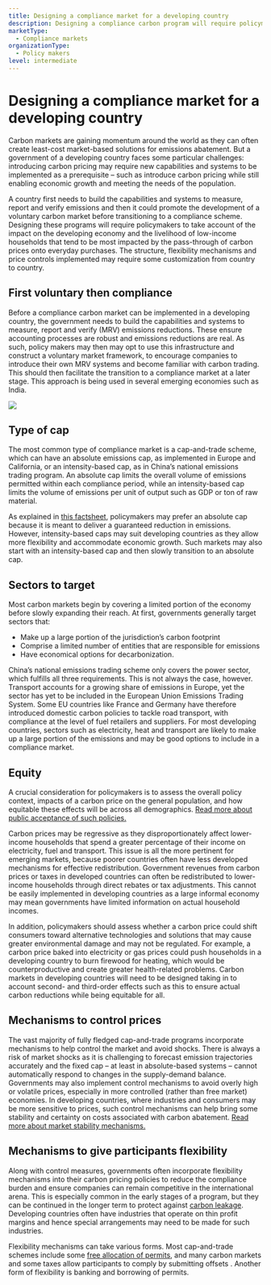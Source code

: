 ```yaml
---
title: Designing a compliance market for a developing country
description: Designing a compliance carbon program will require policymakers to take account of the impact on the developing economy and the livelihood of low-income households that tend to be most impacted by the pass-through of carbon prices onto everyday purchases.
marketType:
  - Compliance markets
organizationType:
  - Policy makers
level: intermediate
---
```


# Designing a compliance market for a developing country

Carbon markets are gaining momentum around the world as they can often create least-cost market-based solutions for emissions abatement. But a government of a developing country faces some particular challenges: introducing carbon pricing may require new capabilities and systems to be implemented as a prerequisite – such as introduce carbon pricing while still enabling economic growth and meeting the needs of the population.

<KeyMessage>
  A country first needs to build the capabilities and systems to measure, report
  and verify emissions and then it could promote the development of a voluntary
  carbon market before transitioning to a compliance scheme. Designing these
  programs will require policymakers to take account of the impact on the
  developing economy and the livelihood of low-income households that tend to be
  most impacted by the pass-through of carbon prices onto everyday purchases.
  The structure, flexibility mechanisms and price controls implemented may
  require some customization from country to country.
</KeyMessage>

## First voluntary then compliance

Before a compliance carbon market can be implemented in a developing country, the government needs to build the capabilities and systems to measure, report and verify (MRV) emissions reductions. These ensure accounting processes are robust and emissions reductions are real. As such, policy makers may then may opt to use this infrastructure and construct a voluntary market framework, to encourage companies to introduce their own MRV systems and become familiar with carbon trading. This should then facilitate the transition to a compliance market at a later stage. This approach is being used in several emerging economies such as India.

<Image src="emerging-markets-1.png" ratio={0} />

## Type of cap

The most common type of compliance market is a cap-and-trade scheme, which can have an absolute emissions cap, as implemented in Europe and California, or an intensity-based cap, as in China’s national emissions trading program. An absolute cap limits the overall volume of emissions permitted within each compliance period, while an intensity-based cap limits the volume of emissions per unit of output such as GDP or ton of raw material.

As explained in [this factsheet](factsheets/caps-and-allocation/), policymakers may prefer an absolute cap because it is meant to deliver a guaranteed reduction in emissions. However, intensity-based caps may suit developing countries as they allow more flexibility and accommodate economic growth. Such markets may also start with an intensity-based cap and then slowly transition to an absolute cap.

## Sectors to target

Most carbon markets begin by covering a limited portion of the economy before slowly expanding their reach. At first, governments generally target sectors that:

- Make up a large portion of the jurisdiction’s carbon footprint
- Comprise a limited number of entities that are responsible for emissions
- Have economical options for decarbonization.

China’s national emissions trading scheme only covers the power sector, which fulfills all three requirements. This is not always the case, however. Transport accounts for a growing share of emissions in Europe, yet the sector has yet to be included in the European Union Emissions Trading System. Some EU countries like France and Germany have therefore introduced domestic carbon policies to tackle road transport, with compliance at the level of fuel retailers and suppliers. For most developing countries, sectors such as electricity, heat and transport are likely to make up a large portion of the emissions and may be good options to include in a compliance market.

## Equity

A crucial consideration for policymakers is to assess the overall policy context, impacts of a carbon price on the general population, and how equitable these effects will be across all demographics. [Read more about public acceptance of such policies.](/factsheets/public-acceptance/)

Carbon prices may be regressive as they disproportionately affect lower-income households that spend a greater percentage of their income on electricity, fuel and transport. This issue is all the more pertinent for emerging markets, because poorer countries often have less developed mechanisms for effective redistribution. Government revenues from carbon prices or taxes in developed countries can often be redistributed to lower-income households through direct rebates or tax adjustments. This cannot be easily implemented in developing countries as a large informal economy may mean governments have limited information on actual household incomes.

In addition, policymakers should assess whether a carbon price could shift consumers toward alternative technologies and solutions that may cause greater environmental damage and may not be regulated. For example, a carbon price baked into electricity or gas prices could push households in a developing country to burn firewood for heating, which would be counterproductive and create greater health-related problems. Carbon markets in developing countries will need to be designed taking in to account second- and third-order effects such as this to ensure actual carbon reductions while being equitable for all.

## Mechanisms to control prices

The vast majority of fully fledged cap-and-trade programs incorporate mechanisms to help control the market and avoid shocks. There is always a risk of market shocks as it is challenging to forecast emission trajectories accurately and the fixed cap – at least in absolute-based systems – cannot automatically respond to changes in the supply-demand balance. Governments may also implement control mechanisms to avoid overly high or volatile prices, especially in more controlled (rather than free market) economies. In developing countries, where industries and consumers may be more sensitive to prices, such control mechanisms can help bring some stability and certainty on costs associated with carbon abatement. [Read more about market stability mechanisms.](/factsheets/market-stability-mechanisms/)

## Mechanisms to give participants flexibility

Along with control measures, governments often incorporate flexibility mechanisms into their carbon pricing policies to reduce the compliance burden and ensure companies can remain competitive in the international arena. This is especially common in the early stages of a program, but they can be continued in the longer term to protect against [carbon leakage](/factsheets/carbon-leakage/). Developing countries often have industries that operate on thin profit margins and hence special arrangements may need to be made for such industries.

Flexibility mechanisms can take various forms. Most cap-and-trade schemes include some [free allocation of permits](/factsheets/caps-and-allocation/), and many carbon markets and some taxes allow participants to comply by submitting offsets . Another form of flexibility is banking and borrowing of permits.
